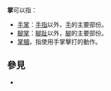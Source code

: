 '''掌'''可以指：
* [[手掌|手掌]]：[[手指|手指]]以外，[[手|手]]的主要部份。
* [[腳掌|腳掌]]：[[腳趾|腳趾]]以外，[[腳|腳]]的主要部份。
* [[掌摑|掌摑]]，指使用手掌擊打的動作。

== 參見 ==
* {{Lookfrom}}

{{disambig|Cat=一字消歧義}}